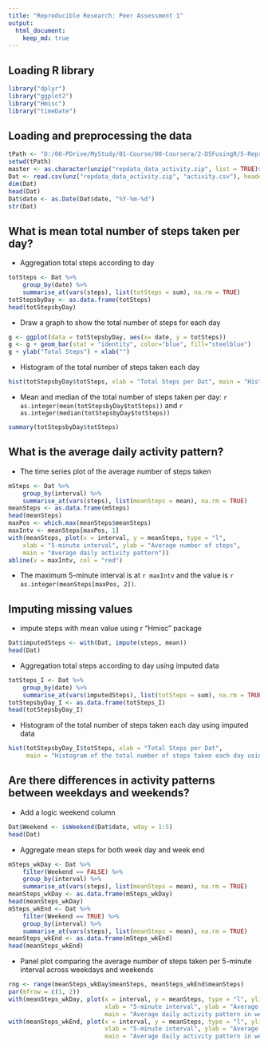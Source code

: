 ```yaml
---
title: "Reproducible Research: Peer Assessment 1"
output: 
  html_document:
    keep_md: true
---
```


## Loading R library
```r
library("dplyr")
library("ggplot2")
library("Hmisc")
library("timeDate")

```

## Loading and preprocessing the data
```r
tPath <- "D:/00-PDrive/MyStudy/01-Course/00-Coursera/2-DSFusingR/5-Reproducible/Project1"
setwd(tPath)
master <- as.character(unzip("repdata_data_activity.zip", list = TRUE)$Name)
Dat <- read.csv(unz("repdata_data_activity.zip", "activity.csv"), header = TRUE, sep = ",") 
dim(Dat)
head(Dat)
Dat$date <- as.Date(Dat$date, "%Y-%m-%d")
str(Dat)

```
## What is mean total number of steps taken per day?

- Aggregation total steps according to day
```r
totSteps <- Dat %>%
    group_by(date) %>%
    summarise_at(vars(steps), list(totSteps = sum), na.rm = TRUE)
totStepsbyDay <- as.data.frame(totSteps)
head(totStepsbyDay)

```
- Draw a graph to show the total number of steps for each day
```r
g <- ggplot(data = totStepsbyDay, aes(x= date, y = totSteps))
g <- g + geom_bar(stat = "identity", color="blue", fill="steelblue")
g + ylab("Total Steps") + xlab("") 

```

- Histogram of the total number of steps taken each day
```r
hist(totStepsbyDay$totSteps, xlab = "Total Steps per Dat", main = "Histogram of the total number of steps taken each day")

```

- Mean and median of the total number of steps taken per day:  `r as.integer(mean(totStepsbyDay$totSteps))` and `r as.integer(median(totStepsbyDay$totSteps))`

```r
summary(totStepsbyDay$totSteps)

```

## What is the average daily activity pattern?

- The time series plot of the average number of steps taken

```r
mSteps <- Dat %>%
    group_by(interval) %>%
    summarise_at(vars(steps), list(meanSteps = mean), na.rm = TRUE)
meanSteps <- as.data.frame(mSteps)
head(meanSteps)
maxPos <- which.max(meanSteps$meanSteps)
maxIntv <- meanSteps[maxPos, 1]
with(meanSteps, plot(x = interval, y = meanSteps, type = "l", 
    xlab = "5-minute interval", ylab = "Average number of steps", 
    main = "Average daily activity pattern"))
abline(v = maxIntv, col = "red")

```

- The maximum 5-minute interval is at `r maxIntv` and the value is `r as.integer(meanSteps[maxPos, 2])`. 

## Imputing missing values

- impute steps with mean value using r "Hmisc" package

```r
Dat$imputedSteps <- with(Dat, impute(steps, mean))
head(Dat)

```

- Aggregation total steps according to day using imputed data

```r
totSteps_I <- Dat %>%
    group_by(date) %>%
    summarise_at(vars(imputedSteps), list(totSteps = sum), na.rm = TRUE)
totStepsbyDay_I <- as.data.frame(totSteps_I)
head(totStepsbyDay_I)

```

- Histogram of the total number of steps taken each day using imputed data

```r
hist(totStepsbyDay_I$totSteps, xlab = "Total Steps per Dat", 
     main = "Histogram of the total number of steps taken each day using imputed data")
```

## Are there differences in activity patterns between weekdays and weekends?

- Add a logic weekend column

```r
Dat$Weekend <- isWeekend(Dat$date, wday = 1:5)
head(Dat)

```

- Aggregate mean steps for both week day and week end

```r
mSteps_wkDay <- Dat %>%
    filter(Weekend == FALSE) %>%
    group_by(interval) %>%
    summarise_at(vars(steps), list(meanSteps = mean), na.rm = TRUE)
meanSteps_wkDay <- as.data.frame(mSteps_wkDay)
head(meanSteps_wkDay)
mSteps_wkEnd <- Dat %>%
    filter(Weekend == TRUE) %>%
    group_by(interval) %>%
    summarise_at(vars(steps), list(meanSteps = mean), na.rm = TRUE)
meanSteps_wkEnd <- as.data.frame(mSteps_wkEnd)
head(meanSteps_wkEnd)

```

- Panel plot comparing the average number of steps taken per 5-minute interval across weekdays and weekends

```r
rng <- range(meanSteps_wkDay$meanSteps, meanSteps_wkEnd$meanSteps)
par(mfrow = c(1, 2))
with(meanSteps_wkDay, plot(x = interval, y = meanSteps, type = "l", ylim = rng, 
                           xlab = "5-minute interval", ylab = "Average number of steps", 
                           main = "Average daily activity pattern in week day"))
with(meanSteps_wkEnd, plot(x = interval, y = meanSteps, type = "l", ylim = rng, 
                           xlab = "5-minute interval", ylab = "Average number of steps", 
                           main = "Average daily activity pattern in week end"))

```









